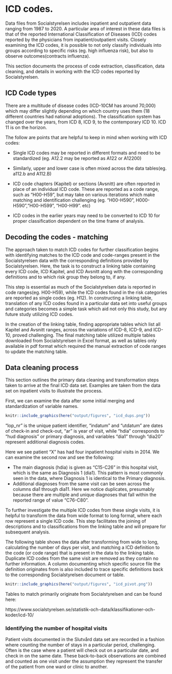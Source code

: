 
# ICD codes.

Data files from Socialstyrelsen includes inpatient and outpatient data ranging from 1987 to 2020.
A particular area of interest in these data files is that of the reported International Classification of Diseases (ICD) codes reported by the physicians from  inpatient/outpatient visits.
Closely examining the ICD codes, it is possible to not only classify individuals into groups  according to specific risks (eg. high influenza risk),
but also to observe outcomes(contracts influenza).

This section documents the process of code extraction,
classification, data cleaning, and details in working with the ICD codes reported by Socialstyrelsen. 

## ICD Code types


There are a multitude of disease codes (ICD-10CM has around 70,000) which may differ slightly depending on which country uses them (18 different countries had national adoptions).
The classification system has changed over the years, from ICD 8, ICD 9, to the contemporary ICD 10.
ICD 11 is on the horizon.


The follow are points that are helpful to keep in mind when working with ICD codes:



* Single ICD codes may be reported in different formats and need to be standardized (eg. A12.2 may be reported as A122 or A12200)

* Similarly, upper and lower case is often mixed across the data tables(eg. a112.b and A112.B)

* ICD code chapters (Kapitel) or sections (Avsnitt) are often reported in place of an individual ICD code.
These are reported as a code range, such as "H00-H59", but may take on various iterations which make matching and identification challenging (eg. "H00-H590", H000-H590","H00-H599", "H00-H99". etc)

* ICD codes in the earlier years may need to be converted to ICD 10 for proper classification dependent on the time frame of analysis.


## Decoding the codes - matching

The approach taken to match ICD codes for further classification begins with identifying matches to the ICD code and code-ranges present in the Socialstyrelsen data with the corresponding definitions provided by Socialstyrelsen.
Here, the task is to construct a linking table containing every ICD code, ICD Kapitel, and ICD Avsnitt along with the corresponding definitions and to which risk group they belong to, if any.

This step is essential as much of the Socialstyrelsen data is reported in code ranges(eg. H00-H59),
while the ICD codes found in the risk categories are reported as single codes (eg. H12).
In constructing a linking table,
translation of any ICD codes found in a particular data set into useful groups and categories becomes a simple task which aid not only this study,
but any future study utilizing ICD codes.

In the creation of the linking table,
finding appropriate tables which list all Kapitel and Avsnitt ranges, across the variations of ICD-8, ICD-9, and ICD-10, proved challenging.
The final matching table utilized multiple tables downloaded from Socialstyrelsen in Excel format,
as well as tables only available in pdf format which required the manual extraction of code ranges to update the matching table.

## Data cleaning process

This section outlines the primary data cleaning and transformation steps taken to arrive at the final ICD data set.  Examples are taken from the data set on inpatient visits to illustrate the process.

First,
we can examine the data after some initial merging and standardization of variable names.


```r

knitr::include_graphics(here("output/figures", "icd_dups.png"))
```

"lop_nr" is the unique patient identifier,
"indatum" and "utdatum" are dates of check-in and check-out,
"ar" is year of visit,
while "hdia" corresponds to "hud diagnosis" or primary diagnosis,
and variables "dia1" through "dia20" represent additional diagnosis codes.

Here we see patient "X" has had four inpatient hospital visits in 2014.  We can examine the second row and see the following:

* The main diagnosis (hdia) is given as "C15-C26" in this hospital visit, which is the same as Diagnosis 1 (dia1).  This pattern is most commonly seen in the data, where Diagnosis 1 is identical to the Primary diagnosis. 
* Additional diagnoses from the same visit can be seen across the columns dia1 through dia11.  Here we notice duplicates, presumably because there are multiple and unique diagnoses that fall within the reported range of value "C76-C80".



To further investigate the multiple ICD codes from these single visits,
it is helpful to transform the data from wide format to long format,
where each row represent a single ICD code.
This step facilitates the joining of descriptions and to classifications from the linking table and will prepare for subsequent analysis.


The following table shows the data after transforming from wide to long,
calculating the number of days per visit,
and matching a ICD definition to the code (or code range) that is present in the data to the linking table.
Duplicate ICD codes from the same visit are removed as they contain no further information.
A column documenting which specific source file the definition originates from is also included to trace specific definitions back to the corresponding Socialstyrelsen document or table.


```r

knitr::include_graphics(here("output/figures", "icd_pivot.png"))
```


Tables to match primarily originate from Socialstyrelsen and can be found here:

https://www.socialstyrelsen.se/statistik-och-data/klassifikationer-och-koder/icd-10/

### Identifying the number of hospital visits

Patient visits documented in the Slutvård data set are recorded in a fashion where counting the number of stays in a particular period, challenging.
Often is the case where a patient will check out on a particular date, and check in on the same date.  These back-to-back observations are combined and counted as one visit under the assumption they represent the transfer of the patient from one ward or clinic to another.
